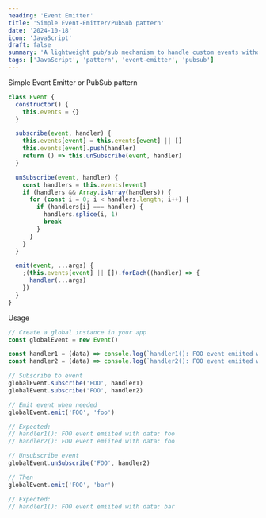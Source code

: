 ```yaml
---
heading: 'Event Emitter'
title: 'Simple Event-Emitter/PubSub pattern'
date: '2024-10-18'
icon: 'JavaScript'
draft: false
summary: 'A lightweight pub/sub mechanism to handle custom events without adding a full-blown library.'
tags: ['JavaScript', 'pattern', 'event-emitter', 'pubsub']
---
```


Simple Event Emitter or PubSub pattern <Twemoji emoji="owl" />

```js showLineNumbers
class Event {
  constructor() {
    this.events = {}
  }

  subscribe(event, handler) {
    this.events[event] = this.events[event] || []
    this.events[event].push(handler)
    return () => this.unSubscribe(event, handler)
  }

  unSubscribe(event, handler) {
    const handlers = this.events[event]
    if (handlers && Array.isArray(handlers)) {
      for (const i = 0; i < handlers.length; i++) {
        if (handlers[i] === handler) {
          handlers.splice(i, 1)
          break
        }
      }
    }
  }

  emit(event, ...args) {
    ;(this.events[event] || []).forEach((handler) => {
      handler(...args)
    })
  }
}
```

Usage

```js showLineNumbers
// Create a global instance in your app
const globalEvent = new Event()

const handler1 = (data) => console.log(`handler1(): FOO event emiited with data: ${data}`)
const handler2 = (data) => console.log(`handler2(): FOO event emiited with data: ${data}`)

// Subscribe to event
globalEvent.subscribe('FOO', handler1)
globalEvent.subscribe('FOO', handler2)

// Emit event when needed
globalEvent.emit('FOO', 'foo')

// Expected:
// handler1(): FOO event emiited with data: foo
// handler2(): FOO event emiited with data: foo

// Unsubscribe event
globalEvent.unSubscribe('FOO', handler2)

// Then
globalEvent.emit('FOO', 'bar')

// Expected:
// handler1(): FOO event emiited with data: bar
```
